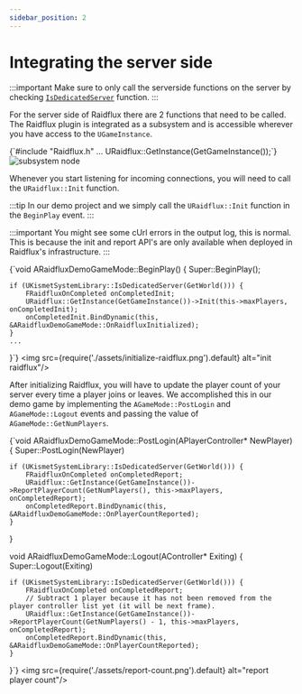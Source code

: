 ```yaml
---
sidebar_position: 2
---
```


# Integrating the server side

:::important
Make sure to only call the serverside functions on the server by checking [```IsDedicatedServer```](https://docs.unrealengine.com/4.26/en-US/API/Runtime/Engine/Kismet/UKismetSystemLibrary/IsDedicatedServer/) function.
:::

For the server side of Raidflux there are 2 functions that need to be called. The Raidflux plugin is integrated as a subsystem and is accessible wherever you have access to the ```UGameInstance```. 


<UETabs>
  <CPPTab>
{`#include "Raidflux.h"
...  
URaidflux::GetInstance(GetGameInstance());`}
  </CPPTab>
  <BPTab>
    <img src={require('./assets/raidflux-subsystem-node.png').default} alt="subsystem node"/>
  </BPTab>
</UETabs>

Whenever you start listening for incoming connections, you will need to call the ```URaidflux::Init``` function.

:::tip
In our demo project and we simply call the ```URaidflux::Init``` function in the ```BeginPlay``` event.
:::

:::important
You might see some cUrl errors in the output log, this is normal. This is because the init and report API's are only available when deployed in Raidflux's infrastructure.
:::

<UETabs>
  <CPPTab>
{`void ARaidfluxDemoGameMode::BeginPlay()
{
	Super::BeginPlay();
   
	if (UKismetSystemLibrary::IsDedicatedServer(GetWorld())) {
		FRaidfluxOnCompleted onCompletedInit;
		URaidflux::GetInstance(GetGameInstance())->Init(this->maxPlayers, onCompletedInit);
		onCompletedInit.BindDynamic(this, &ARaidfluxDemoGameMode::OnRaidfluxInitialized);
	}
	...
}`}
  </CPPTab>
  <BPTab>
    <img src={require('./assets/initialize-raidflux.png').default} alt="init raidflux"/>
  </BPTab>
</UETabs>

After initializing Raidflux, you will have to update the player count of your server every time a player joins or leaves. We accomplished this in our demo game by implementing the ```AGameMode::PostLogin``` and ```AGameMode::Logout``` events and passing the value of ```AGameMode::GetNumPlayers```.

<UETabs>
  <CPPTab>
{`void ARaidfluxDemoGameMode::PostLogin(APlayerController* NewPlayer)
{
	Super::PostLogin(NewPlayer)
 
	if (UKismetSystemLibrary::IsDedicatedServer(GetWorld())) {
		FRaidfluxOnCompleted onCompletedReport;
		URaidflux::GetInstance(GetGameInstance())->ReportPlayerCount(GetNumPlayers(), this->maxPlayers, onCompletedReport);
		onCompletedReport.BindDynamic(this, &ARaidfluxDemoGameMode::OnPlayerCountReported);
	}
}
 
void ARaidfluxDemoGameMode::Logout(AController* Exiting)
{
	Super::Logout(Exiting)
 
	if (UKismetSystemLibrary::IsDedicatedServer(GetWorld())) {
		FRaidfluxOnCompleted onCompletedReport;
		// Subtract 1 player because it has not been removed from the player controller list yet (it will be next frame).
		URaidflux::GetInstance(GetGameInstance())->ReportPlayerCount(GetNumPlayers() - 1, this->maxPlayers, onCompletedReport);
		onCompletedReport.BindDynamic(this, &ARaidfluxDemoGameMode::OnPlayerCountReported);
	}
}`}
  </CPPTab>
  <BPTab>
    <img src={require('./assets/report-count.png').default} alt="report player count"/>
  </BPTab>
</UETabs>

